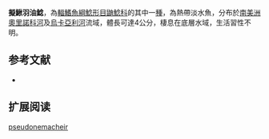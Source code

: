 {{Speciesbox
| name = 擬鰍羽油鯰
| image = 
| image_width = 250px
| status = NE
| status_system = IUCN3.1
| genus = Imparfinis
| species = pseudonemacheir
| authority = Mees & Cala, 1989
| synonyms = 
}}

'''擬鰍羽油鯰'''，為[[輻鰭魚綱|輻鰭魚綱]][[鯰形目|鯰形目]][[鼬鯰科|鼬鯰科]]的其中一[[種|種]]，為熱帶淡水魚，分布於[[南美洲|南美洲]][[奧里諾科河|奧里諾科河]]及[[烏卡亞利河|烏卡亞利河]]流域，體長可達4公分，棲息在底層水域，生活習性不明。

==参考文献==
*{{FishBase_species|genus=Imparfinis|species=pseudonemacheir|year=2015|month=6}}

== 扩展阅读 ==
{{refbegin}}
{{wikispecies-inline|Imparfinis pseudonemacheir|擬鰍羽油鯰}}
{{refend}}
{{Taxonbar|from=Q5603126}}

[[Category:羽油鯰屬|pseudonemacheir]]